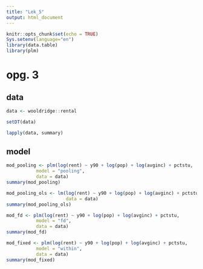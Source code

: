 ```yaml
---
title: "Lek_5"
output: html_document
---
```


```r
knitr::opts_chunk$set(echo = TRUE)
Sys.setenv(language="en")
library(data.table)
library(plm)
```

# opg. 3

## data
```r
data <- wooldridge::rental

setDT(data)

lapply(data, summary)

```

## model

```r

mod_pooling <- plm(log(rent) ~ y90 + log(pop) + log(avginc) + pctstu,
           model = "pooling",
           data = data)
summary(mod_pooling)

mod_pooling_ols <- lm(log(rent) ~ y90 + log(pop) + log(avginc) + pctstu,
                      data = data)
summary(mod_pooling_ols)

mod_fd <- plm(log(rent) ~ y90 + log(pop) + log(avginc) + pctstu,
           model = "fd",
           data = data)
summary(mod_fd)

mod_fixed <- plm(log(rent) ~ y90 + log(pop) + log(avginc) + pctstu,
           model = "within",
           data = data)
summary(mod_fixed)


```

